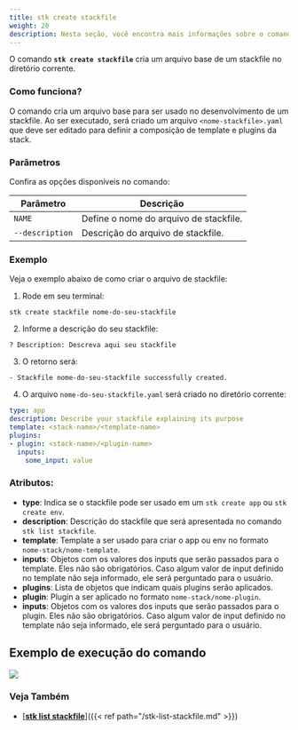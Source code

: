 ```yaml
---
title: stk create stackfile
weight: 20
description: Nesta seção, você encontra mais informações sobre o comando 'stk create stackfile'.
---
```


O comando **`stk create stackfile`** cria um arquivo base de um stackfile no diretório corrente.

### **Como funciona?**
O comando cria um arquivo base para ser usado no desenvolvimento de um stackfile. Ao ser executado, será criado um arquivo `<nome-stackfile>.yaml` que deve ser editado para definir a composição de template e plugins da stack.


### **Parâmetros**
Confira as opções disponíveis no comando:

| Parâmetro | Descrição |
| ----------- | ----------- |
| `NAME` | Define o nome do arquivo de stackfile.|
| `--description` | Descrição do arquivo de stackfile. |

### **Exemplo**
Veja o exemplo abaixo de como criar o arquivo de stackfile:

1. Rode em seu terminal:
```
stk create stackfile nome-do-seu-stackfile
```

2. Informe a descrição do seu stackfile:
```
? Description: Descreva aqui seu stackfile
```

3. O retorno será:
```
- Stackfile nome-do-seu-stackfile successfully created.
```

4. O arquivo `nome-do-seu-stackfile.yaml` será criado no diretório corrente:
```yaml
type: app
description: Describe your stackfile explaining its purpose
template: <stack-name>/<template-name>
plugins:
- plugin: <stack-name>/<plugin-name>
  inputs:
    some_input: value
```

### **Atributos**:
- **type**: Indica se o stackfile pode ser usado em um `stk create app` ou `stk create env`.
- **description**: Descrição do stackfile que será apresentada no comando `stk list stackfile`.
- **template**: Template a ser usado para criar o app ou env no formato `nome-stack/nome-template`.
- **inputs**: Objetos com os valores dos inputs que serão passados para o template. Eles não são obrigatórios. Caso algum valor de input definido no template não seja informado, ele será perguntado para o usuário.
- **plugins**: Lista de objetos que indicam quais plugins serão aplicados.
- **plugin**: Plugin a ser aplicado no formato `nome-stack/nome-plugin`.
- **inputs**: Objetos com os valores dos inputs que serão passados para o plugin. Eles não são obrigatórios. Caso algum valor de input definido no template não seja informado, ele será perguntado para o usuário.

## **Exemplo de execução do comando**


![](/v3.2.0/stkgifs/stk-create-stackfile.gif)


### **Veja Também**
- [<ins>**stk list stackfile**</ins>]({{< ref path="/stk-list-stackfile.md" >}})
